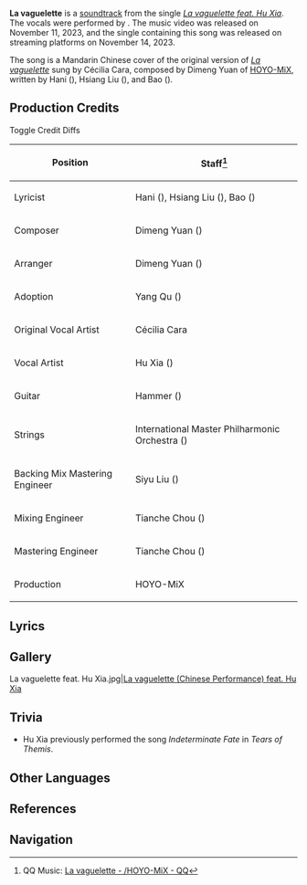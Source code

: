 {{Soundtrack Infobox
|image          = La vaguelette feat. Hu Xia (Album).png
|releaseDate    = 2023-11-14
|album          = La vaguelette feat. Hu Xia (Album)
|number         = 1
|featured       = 
|featured_disc  = 
|youtube_id     = 
|spotify_id     = 
|previous       = 
|next           = 
}}
'''La vaguelette''' is a [[soundtrack]] from the single ''[[La vaguelette feat. Hu Xia (Album)|La vaguelette feat. Hu Xia]]''. The vocals were performed by {{W|Hu Xia}}. The music video was released on November 11, 2023, and the single containing this song was released on streaming platforms on November 14, 2023.

The song is a Mandarin Chinese cover of the original version of ''[[La vaguelette]]'' sung by Cécilia Cara, composed by Dimeng Yuan of [[HOYO-MiX]], written by Hani ({{zh|哈尼}}), Hsiang Liu ({{zh|项柳}}), and Bao ({{zh|三宝}}).

==Production Credits==
{{See Also|La vaguelette#Production Credits}}
<span class="mw-customtoggle-toggle-credits-hu wds-button">Toggle Credit Diffs</span>
{| class="wikitable"
! Position
! Staff<ref>QQ Music: [https://y.qq.com/n/ryqq/songDetail/003K2ReM3LZ4f8 {{zh|轻涟}} La vaguelette - {{zh|胡夏}}/HOYO-MiX - QQ{{zh|音乐}}]</ref>
|- class="mw-collapsible" id="mw-customcollapsible-toggle-credits-hu"
! Lyricist
| Hani ({{zh|哈尼}}), Hsiang Liu ({{zh|项柳}}), Bao ({{zh|三宝}})
|- class="mw-collapsible" id="mw-customcollapsible-toggle-credits-hu"
! Composer
| Dimeng Yuan ({{zh|苑迪萌}})
|- class="mw-collapsible" id="mw-customcollapsible-toggle-credits-hu"
! Arranger
| Dimeng Yuan ({{zh|苑迪萌}})
|-
! Adoption
| Yang Qu ({{zh|曲扬}})
|- class="mw-collapsible" id="mw-customcollapsible-toggle-credits-hu"
! Original Vocal Artist
| Cécilia Cara
|-
! Vocal Artist
| Hu Xia ({{zh|胡夏}})
|-
! Guitar
| Hammer ({{zh|祝天涵}})
|-
! Strings
| International Master Philharmonic Orchestra ({{zh|国际首席爱乐乐团}})
|-
! Backing Mix Mastering Engineer
| Siyu Liu ({{zh|刘思宇}})
|-
! Mixing Engineer
| Tianche Chou ({{zh|周天澈}})
|-
! Mastering Engineer
| Tianche Chou ({{zh|周天澈}})
|- class="mw-collapsible" id="mw-customcollapsible-toggle-credits-hu"
! Production
| HOYO-MiX
|}

==Lyrics==
{{Transclude|La vaguelette|Lyrics}}

==Gallery==
<gallery>
La vaguelette feat. Hu Xia.jpg|[https://www.bilibili.com/video/BV1eG41197wb/ La vaguelette (Chinese Performance) feat. Hu Xia]
</gallery>

==Trivia==
* Hu Xia previously performed the song ''Indeterminate Fate'' in ''Tears of Themis''.

==Other Languages==
{{Other Languages|Transclude=La vaguelette}}

==References==
{{Reflist}}

==Navigation==
{{Soundtrack Navbox|La vaguelette}}